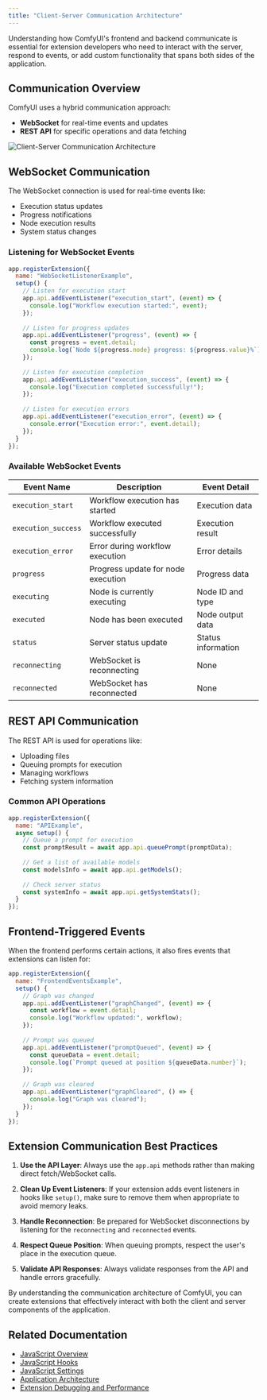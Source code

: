 ```yaml
---
title: "Client-Server Communication Architecture"
---
```


Understanding how ComfyUI's frontend and backend communicate is essential for extension developers who need to interact with the server, respond to events, or add custom functionality that spans both sides of the application.

## Communication Overview

ComfyUI uses a hybrid communication approach:
- **WebSocket** for real-time events and updates
- **REST API** for specific operations and data fetching

![Client-Server Communication Architecture](/images/communication_architecture.png)

## WebSocket Communication

The WebSocket connection is used for real-time events like:
- Execution status updates
- Progress notifications
- Node execution results
- System status changes

### Listening for WebSocket Events

```javascript
app.registerExtension({
  name: "WebSocketListenerExample",
  setup() {
    // Listen for execution start
    app.api.addEventListener("execution_start", (event) => {
      console.log("Workflow execution started:", event);
    });
    
    // Listen for progress updates
    app.api.addEventListener("progress", (event) => {
      const progress = event.detail;
      console.log(`Node ${progress.node} progress: ${progress.value}%`);
    });
    
    // Listen for execution completion
    app.api.addEventListener("execution_success", (event) => {
      console.log("Execution completed successfully!");
    });
    
    // Listen for execution errors
    app.api.addEventListener("execution_error", (event) => {
      console.error("Execution error:", event.detail);
    });
  }
});
```

### Available WebSocket Events

| Event Name | Description | Event Detail |
|------------|-------------|--------------|
| `execution_start` | Workflow execution has started | Execution data |
| `execution_success` | Workflow executed successfully | Execution result |
| `execution_error` | Error during workflow execution | Error details |
| `progress` | Progress update for node execution | Progress data |
| `executing` | Node is currently executing | Node ID and type |
| `executed` | Node has been executed | Node output data |
| `status` | Server status update | Status information |
| `reconnecting` | WebSocket is reconnecting | None |
| `reconnected` | WebSocket has reconnected | None |

## REST API Communication

The REST API is used for operations like:
- Uploading files
- Queuing prompts for execution
- Managing workflows
- Fetching system information

### Common API Operations

```javascript
app.registerExtension({
  name: "APIExample",
  async setup() {
    // Queue a prompt for execution
    const promptResult = await app.api.queuePrompt(promptData);
    
    // Get a list of available models
    const modelsInfo = await app.api.getModels();
    
    // Check server status
    const systemInfo = await app.api.getSystemStats();
  }
});
```

## Frontend-Triggered Events

When the frontend performs certain actions, it also fires events that extensions can listen for:

```javascript
app.registerExtension({
  name: "FrontendEventsExample",
  setup() {
    // Graph was changed
    app.api.addEventListener("graphChanged", (event) => {
      const workflow = event.detail;
      console.log("Workflow updated:", workflow);
    });
    
    // Prompt was queued
    app.api.addEventListener("promptQueued", (event) => {
      const queueData = event.detail;
      console.log(`Prompt queued at position ${queueData.number}`);
    });
    
    // Graph was cleared
    app.api.addEventListener("graphCleared", () => {
      console.log("Graph was cleared");
    });
  }
});
```

## Extension Communication Best Practices

1. **Use the API Layer**: Always use the `app.api` methods rather than making direct fetch/WebSocket calls.

2. **Clean Up Event Listeners**: If your extension adds event listeners in hooks like `setup()`, make sure to remove them when appropriate to avoid memory leaks.

3. **Handle Reconnection**: Be prepared for WebSocket disconnections by listening for the `reconnecting` and `reconnected` events.

4. **Respect Queue Position**: When queuing prompts, respect the user's place in the execution queue.

5. **Validate API Responses**: Always validate responses from the API and handle errors gracefully.

By understanding the communication architecture of ComfyUI, you can create extensions that effectively interact with both the client and server components of the application.

## Related Documentation

- [JavaScript Overview](/custom-nodes/js/javascript_overview)
- [JavaScript Hooks](/custom-nodes/js/javascript_hooks)
- [JavaScript Settings](/custom-nodes/js/javascript_settings)
- [Application Architecture](/custom-nodes/js/javascript_application_architecture)
- [Extension Debugging and Performance](/custom-nodes/js/javascript_debugging)